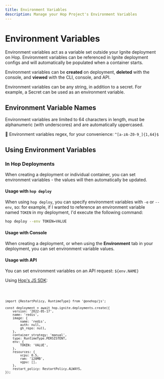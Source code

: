 ```yaml
---
title: Environment Variables
description: Manage your Hop Project's Environment Variables
---
```



# Environment Variables

Environment variables act as a variable set outside your Ignite deployment on Hop. Environment variables can be referenced in Ignite deployment configs and will automatically be populated when a container starts. 

Environment variables can be **created** on deployment, **deleted** with the console, and **viewed** with the CLI, console, and API.

Environment variables can be any string, in addition to a secret. For example, a Secret can be used as an environment variable.

## Environment Variable Names

Environment variables are limited to 64 characters in length, must be alphanumeric (with underscores) and are automatically uppercased.

📝 Environment variables regex, for your convenience: `^[a-zA-Z0-9_]{1,64}$`

## Using Environment Variables

### In Hop Deployments

When creating a deployment or individual container, you can set environment variables - the values will then automatically be updated.

#### Usage with `hop deploy`

When using `hop deploy`, you can specify environment variables with `-e` or `--env`, so: for example, if I wanted to reference an environment variable named `TOKEN` in my deployment, I'd execute the following command:

```bash
hop deploy --env TOKEN=VALUE
```

#### Usage with Console

When creating a deployment, or when using the **Environment** tab in your deployment, you can set environment variable values.

#### Usage with API

You can set environment variables on an API request: `${env.NAME}`

Using [Hop's JS SDK](https://docs.hop.io/sdks/client/js):

<Code>

```tsx
import {RestartPolicy, RuntimeType} from '@onehop/js';

const deployment = await hop.ignite.deployments.create({
	version: '2022-05-17',
	name: 'redis',
	image: {
		name: 'redis',
		auth: null,
		gh_repo: null,
	},
	container_strategy: 'manual',
	type: RuntimeType.PERSISTENT,
	env: {
		TOKEN: 'VALUE',
	},
	resources: {
        vcpu: 0.5,
        ram: '128MB',
        vgpu: [],
    },
	restart_policy: RestartPolicy.ALWAYS,
});
```

</Code>
